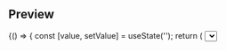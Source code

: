 
<Meta title="Forms|Select" component={Select} />

## Preview

<Preview>
  <Story name="Select Story">
    {() => {
      const [value, setValue] = useState('');
      return (
        <Select
          isActive={boolean('Is Active?', false)}
          label={text('Label', 'Nacionalidad')}
          id={text('ID', 'nacionalidad')}
          placeholder={text('placeholder', 'Correo electrónico')}
          options={[
            {
              value: '1',
              label: 'Option 1',
            },
            {
              value: '2',
              label: 'Option 2',
            },
            {
              value: '3',
              label: 'Option 3',
            },
          ]}
          onChange={e => setValue(e.target.value)}
          value={value}
        />
      );
    }}
  </Story>
</Preview>

## Props

<Props of={Select} />
